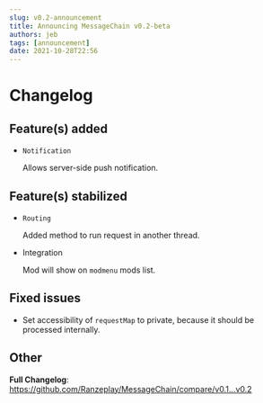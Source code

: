 ```yaml
---
slug: v0.2-announcement
title: Announcing MessageChain v0.2-beta
authors: jeb
tags: [announcement]
date: 2021-10-28T22:56
---
```


# Changelog

## Feature(s) added

- `Notification`
  
  Allows server-side push notification.

## Feature(s) stabilized

- `Routing`

  Added method to run request in another thread.

- Integration

  Mod will show on `modmenu` mods list.

## Fixed issues

- Set accessibility of `requestMap` to private, because it should be processed internally.

## Other  

**Full Changelog**: https://github.com/Ranzeplay/MessageChain/compare/v0.1...v0.2
